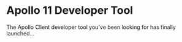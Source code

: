 # Apollo 11 Developer Tool

The Apollo Client developer tool you've been looking for has finally launched...
